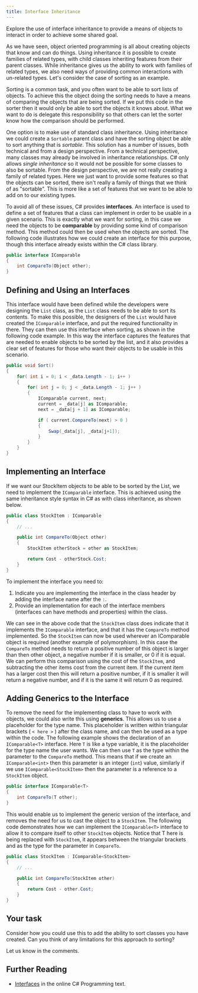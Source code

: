 ```yaml
---
title: Interface Inheritance
---
```

Explore the use of interface inheritance to provide a means of objects to interact in order to achieve some shared goal.

As we have seen, object oriented programming is all about creating objects that know and can do things. Using inheritance it is possible to create families of related types, with child classes inheriting features from their parent classes. While inheritance gives us the ability to work with families of related types, we also need ways of providing common interactions with un-related types. Let's consider the case of sorting as an example.

Sorting is a common task, and you often want to be able to sort lists of objects. To achieve this the object doing the sorting needs to have a means of comparing the objects that are being sorted. If we put this code in the sorter then it would only be able to sort the objects it knows about. What we want to do is delegate this responsibility so that others can let the sorter know how the comparison should be performed.

One option is to make use of standard class inheritance. Using inheritance we could create a `Sortable` parent class and have the sorting object be able to sort anything that is _sortable_. This solution has a number of issues, both technical and from a design perspective. From a technical perspective, many classes may already be involved in inheritance relationships. C# only allows _single inheritance_ so it would not be possible for some classes to also be sortable. From the design perspective, we are not really creating a family of related types. Here we just want to provide some features so that the objects can be sorted, there isn't really a family of things that we think of as "sortable". This is more like a set of features that we want to be able to add on to our existing types.

To avoid all of these issues, C# provides **interfaces**. An interface is used to define a set of features that a class can implement in order to be usable in a given scenario. This is exactly what we want for sorting, in this case we need the objects to be **comparable** by providing some kind of comparison method. This method could then be used when the objects are sorted. The following code illustrates how we could create an interface for this purpose, though this interface already exists within the C# class library.

~~~cs
public interface IComparable
{
    int CompareTo(Object other);
}
~~~

## Defining and Using an Interfaces

This interface would have been defined while the developers were designing the `List` class, as the `List` class needs to be able to sort its contents. To make this possible, the designers of the `List` would have created the `IComparable` interface, and put the required functionality in there. They can then use this interface when sorting, as shown in the following code example. In this way the interface captures the features that are needed to enable objects to be sorted by the list, and it also provides a clear set of features for those who want their objects to be usable in this scenario.

~~~cs
public void Sort()
{
    for( int i = 0; i < _data.Length - 1; i++ )
    {
        for( int j = 0; j < _data.Length - 1; j++ )
        {
            IComparable current, next; 
            current = _data[j] as IComparable;
            next = _data[j + 1] as IComparable;

            if ( current.CompareTo(next) > 0 )
            {
                Swap(_data[j], _data[j+1]);
            }
        }
    }
}
~~~

## Implementing an Interface

If we want our StockItem objects to be able to be sorted by the List, we need to implement the `IComparable` interface. This is achieved using the same inheritance style syntax in C# as with class inheritance, as shown below.

~~~cs
public class StockItem : IComparable
{
    // ...

    public int CompareTo(Object other)
    {
        StockItem otherStock = other as StockItem;

        return Cost - otherStock.Cost;
    }
}
~~~

To implement the interface you need to:

1. Indicate you are implementing the interface in the class header by adding the interface name after the `:`.
2. Provide an implementation for each of the interface members (interfaces can have methods and properties) within the class.

We can see in the above code that the `StockItem` class does indicate that it implements the `IComparable` interface, and that it has the `CompareTo` method implemented. So the `StockItem` can now be used wherever an IComparable object is required (another example of polymorphism). In this case the `CompareTo` method needs to return a positive number of this object is larger than then other object, a negative number if it is smaller, or 0 if it is equal. We can perform this comparison using the cost of the `StockItem`, and subtracting the other items cost from the current item. If the current item has a larger cost then this will return a positive number, if it is smaller it will return a negative number, and if it is the same it will return 0 as required.

## Adding Generics to the Interface

To remove the need for the implementing class to have to work with objects, we could also write this using **generics**. This allows us to use a placeholder for the type name. This placeholder is written within triangular brackets ( `< here >` ) after the class name, and can then be used as a type within the code. The following example shows the declaration of an `IComparable<T>` interface. Here `T` is like a type variable, it is the placeholder for the type name the user wants. We can then use `T` as the type within the parameter to the `CompareTo` method. This means that if we create an `IComparable<int>` then this parameter is an integer (`int`) value, similarly if we use `IComparable<StockItem>` then the parameter is a reference to a `StockItem` object.

~~~cs
public interface IComparable<T>
{
    int CompareTo(T other);
}
~~~

This would enable us to implement the generic version of the interface, and removes the need for us to cast the object to a `StockItem`. The following code demonstrates how we can implement the `IComparable<T>` interface to allow it to compare itself to other `StockItem` objects. Notice that T here is being replaced with `StockItem`, it appears between the triangular brackets and as the type for the parameter in `CompareTo`.

~~~cs
public class StockItem : IComparable<StockItem>
{
    // ...

    public int CompareTo(StockItem other)
    {
        return Cost - other.Cost;
    }
}
~~~

## Your task

Consider how you could use this to add the ability to sort classes you have created. Can you think of any limitations for this approach to sorting?

Let us know in the comments.

## Further Reading

* [Interfaces](https://en.wikibooks.org/wiki/C_Sharp_Programming/Interfaces) in the online C# Programming text.

